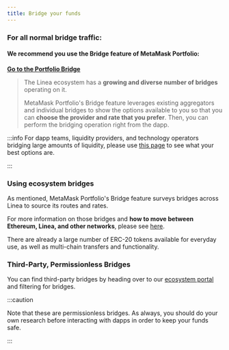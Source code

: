 ```yaml
---
title: Bridge your funds
---
```


### For all normal bridge traffic:

#### **We recommend you use the Bridge feature of MetaMask Portfolio:**

**[Go to the Portfolio Bridge](https://portfolio.metamask.io/bridge)**

> The Linea ecosystem has a **growing and diverse number of bridges** operating on it.
>
> MetaMask Portfolio's Bridge feature leverages existing aggregators and individual bridges to show the options available to you so that you can **choose the provider and rate that you prefer**. Then, you can perform the bridging operation right from the dapp.

:::info For dapp teams, liquidity providers, and technology operators bridging large amounts of liquidity, please use [this page](/use-mainnet/bridges-of-linea/index.mdx) to see what your best options are.

:::

### Using ecosystem bridges

As mentioned, MetaMask Portfolio's Bridge feature surveys bridges across Linea to source its routes and rates.

For more information on those bridges and **how to move between Ethereum, Linea, and other networks**, please see [here](#third-party-permissionless-bridges).

There are already a large number of ERC-20 tokens available for everyday use, as well as multi-chain transfers and functionality.

### Third-Party, Permissionless Bridges

You can find third-party bridges by heading over to our [ecosystem portal](https://linea.build/apps) and filtering for bridges.

:::caution

Note that these are permissionless bridges. As always, you should do your own research before interacting with dapps in order to keep your funds safe.

:::
